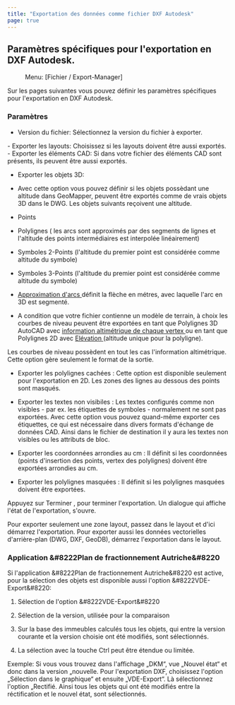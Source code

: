 ```yaml
---
title: "Exportation des données comme fichier DXF Autodesk"
page: true
---
```

## Param&#232;tres sp&#233;cifiques pour l&#39;exportation en DXF Autodesk.
 <Menu> Menu: [Fichier / Export-Manager] </Menu> 

Sur les pages suivantes vous pouvez d&#233;finir les param&#232;tres sp&#233;cifiques pour l&#39;exportation en DXF Autodesk.

### Param&#232;tres

- <Bold> Version du fichier: </Bold>  S&#233;lectionnez la version du fichier &#224; exporter.


<GeoDesigner>
- <Bold> Exporter les layouts: </Bold>  Choisissez si les layouts doivent &#234;tre aussi export&#233;s. 



</GeoDesigner>
- <Bold> Exporter les &#233;l&#233;ments CAD: </Bold>  Si dans votre fichier des &#233;l&#233;ments CAD sont pr&#233;sents, ils peuvent &#234;tre aussi export&#233;s. 

- <Bold> Exporter les objets 3D: </Bold> 
- Avec cette option vous pouvez d&#233;finir si les objets poss&#232;dant une altitude dans GeoMapper, peuvent &#234;tre export&#233;s comme de vrais objets 3D dans le DWG. Les objets suivants re&#231;oivent une altitude.

- Points

- Polylignes ( les arcs sont approxim&#233;s par des segments de lignes et l&#39;altitude des points interm&#233;diaires est interpol&#233;e lin&#233;airement)

- Symboles 2-Points (l&#39;altitude du premier point est consid&#233;r&#233;e comme altitude du symbole)

- Symboles 3-Points (l&#39;altitude du premier point est consid&#233;r&#233;e comme altitude du symbole)



- <U> Approximation d&#39;arcs </U>  d&#233;finit la <Italic> fl&#232;che </Italic>  en m&#233;tres, avec laquelle l&#39;arc en 3D est segment&#233;.

- A condition que votre fichier contienne un mod&#232;le de terrain, &#224; choix les courbes de niveau peuvent &#234;tre export&#233;es en tant que <Italic> Polylignes 3D AutoCAD </Italic>  avec <U> information altim&#233;trique de chaque vertex </U>  ou en tant que <Italic> Polylignes 2D </Italic>  avec <U> <Italic> El&#233;vation </Italic> </U>  (altitude unique pour la polyligne).





<Warning>
Les courbes de niveau poss&#232;dent en tout les cas l&#39;information altim&#233;trique.
Cette option g&#232;re seulement le format de la sortie.
</Warning>


- <Bold> Exporter les polylignes cach&#233;es </Bold> : Cette option est disponible seulement pour l&#39;exportation en 2D. Les zones des lignes au dessous des points sont masqu&#233;s.

- <Bold> Exporter les textes non visibiles </Bold> : Les textes configur&#233;s comme <Italic> non visibles </Italic>  - par ex. les &#233;tiquettes de symboles - normalement ne sont pas export&#233;es. Avec cette option vous pouvez quand-m&#234;me exporter ces &#233;tiquettes, ce qui est n&#233;cessaire dans divers formats d&#39;&#233;change de donn&#233;es CAD. Ainsi dans le fichier de destination il y aura les textes non visibles ou les attributs de bloc.

- <Bold> Exporter les coordonn&#233;es arrondies au cm </Bold> : Il d&#233;finit si les coordonn&#233;es (points d&#39;insertion des points, vertex des polylignes) doivent &#234;tre export&#233;es arrondies au cm.

- <Bold> Exporter les polylignes masqu&#233;es </Bold> : Il d&#233;finit si les polylignes masqu&#233;es doivent &#234;tre export&#233;es.



Appuyez sur  <Border>Terminer</Border> , pour terminer l&#39;exportation. Un dialogue qui affiche l&#39;&#233;tat de l&#39;exportation, s&#39;ouvre.

<GeoMapper>
<Success>
Pour exporter seulement une zone layout, passez dans le layout et d&#39;ici d&#233;marrez l&#39;exportation.
</Success>

<Success>
Pour exporter aussi les donn&#233;es vectorielles d&#39;arri&#232;re-plan (DWG, DXF, GeoDB), d&#233;marrez l&#39;exportation dans le layout.
</Success>


### Application &#8222Plan de fractionnement Autriche&#8220
Si l&#39;application &#8222Plan de fractionnement Autriche&#8220 est active, pour la s&#233;lection des objets est disponible aussi l&#39;option &#8222VDE-Export&#8220:

1.  S&#233;lection de l&#39;option &#8222VDE-Export&#8220

2.  S&#233;lection de la version, utilis&#233;e pour la comparaison

3.  Sur la base des immeubles calcul&#233;s tous les objets, qui entre la version courante et la version choisie ont &#233;t&#233; modifi&#233;s, sont s&#233;lectionn&#233;s.

4.  La s&#233;lection avec la touche Ctrl peut &#234;tre &#233;tendue ou limit&#233;e.




<Info>
Exemple: Si vous vous trouvez dans l&#39;affichage &#8222DKM&#8220, vue &#8222Nouvel &#233;tat&#8220 et donc dans la version &#8222nouvelle. Pour l&#39;exportation DXF, choisissez l&#39;option &#8222S&#233;lection dans le graphique&#8220 et ensuite &#8222VDE-Export&#8220. L&#224; s&#233;lectionnez l&#39;option &#8222Rectifi&#233;. Ainsi tous les objets qui ont &#233;t&#233; modifi&#233;s entre la r&#233;ctification et le nouvel &#233;tat, sont s&#233;lectionn&#233;s.
</Info>

</GeoMapper>
